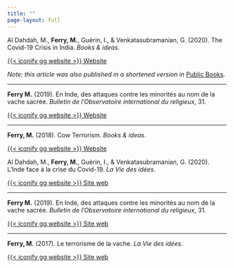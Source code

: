 ---
title: ""
page-layout: full
---

::: {.content-visible when-profile="english"}
Al Dahdah, M., **Ferry, M.**, Guérin, I., & Venkatasubramanian, G. (2020). The Covid-19 Crisis in India. *Books & ideas*.

[{{< iconify gg website >}} Website](https://booksandideas.net/The-Covid-19-Crisis-in-India.html)

*Note: this article was also published in a shortened version in* [Public Books](https://www.publicbooks.org/india-in-covid-19-a-tragedy-foretold/).

------------------------------------------------------------------------

**Ferry M.** (2019). En Inde, des attaques contre les minorités au nom de la vache sacrée. *Bulletin de l'Observatoire international du religieux*, 31.

[{{< iconify gg website >}} Website](https://obsreligion.cnrs.fr/bulletin/en-inde-des-attaques-contre-les-minorites-au-nom-de-la-vache-sacree/)

------------------------------------------------------------------------

**Ferry, M.** (2018). Cow Terrorism. *Books & ideas*.

[{{< iconify gg website >}} Website](http://www.booksandideas.net/Cow-Terrorism.html)
:::

::: {.content-visible when-profile="french"}
Al Dahdah, M., **Ferry, M.**, Guérin, I., & Venkatasubramanian, G. (2020). L'Inde face à la crise du Covid-19. *La Vie des idées*.

[{{< iconify gg website >}} Site web](https://laviedesidees.fr/L-Inde-face-a-la-crise-du-Covid-19.html)

------------------------------------------------------------------------

**Ferry M.** (2019). En Inde, des attaques contre les minorités au nom de la vache sacrée. *Bulletin de l'Observatoire international du religieux*, 31.

[{{< iconify gg website >}} Site web](https://obsreligion.cnrs.fr/bulletin/en-inde-des-attaques-contre-les-minorites-au-nom-de-la-vache-sacree/)

------------------------------------------------------------------------

**Ferry, M.** (2017). Le terrorisme de la vache. *La Vie des idées*.

[{{< iconify gg website >}} Site web](http://www.laviedesidees.fr/Le-terrorisme-de-la-vache.html)
:::
